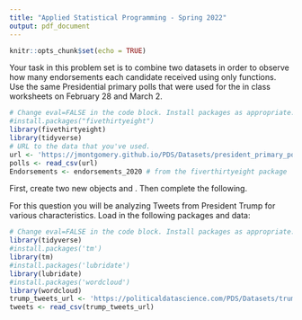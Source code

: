 ```yaml
---
title: "Applied Statistical Programming - Spring 2022"
output: pdf_document
---
```


```r
knitr::opts_chunk$set(echo = TRUE)
```

\begin{center}
{\Large{\textbf{Problem Set 3}}} \\
\vspace{4 bp}
Due Wednesday, March 16, 10:00 AM (Before Class) \\
\end{center}

\section*{Instructions}
\begin{enumerate}
  \item The following questions should each be answered within an Rmarkdown file. Be sure to provide many comments in your code blocks to facilitate grading. Undocumented code will not be graded.
  \item Work on git. Continue to work in the repository you forked from \url{https://github.com/johnsontr/AppliedStatisticalProgramming2022} and add your code for Problem Set 4. Commit and push frequently. Use meaningful commit messages because these will affect your grade.
  \item You may work in teams, but each student should develop their own Rmarkdown file. To be clear, there should be no copy and paste. Each keystroke in the assignment should be your own.
  \item For students new to programming, this may take a while. Get started.
\end{enumerate}

\section*{\texttt{tidyverse}}

Your task in this problem set is to combine two datasets in order to observe how many endorsements each candidate received using only \texttt{dplyr} functions. Use the same Presidential primary polls that were used for the in class worksheets on February 28 and March 2.

```r
# Change eval=FALSE in the code block. Install packages as appropriate.
#install.packages("fivethirtyeight")
library(fivethirtyeight)
library(tidyverse)
# URL to the data that you've used.
url <- 'https://jmontgomery.github.io/PDS/Datasets/president_primary_polls_feb2020.csv'
polls <- read_csv(url)
Endorsements <- endorsements_2020 # from the fiverthirtyeight package
```

First, create two new objects \texttt{polls} and \texttt{Endorsements}. Then complete the following.
\begin{itemize}
  \item Change the \texttt{Endorsements} variable name endorsee to \texttt{candidate\_name}.
  \item Change the \texttt{Endorsements} dataframe into a \texttt{tibble} object.
  
```r
# Check whether Endorsements is already tibble - this should already be the case
is_tibble(Endorsements)

# Rename endorsee variable 
Endorsements <- Endorsements %>% 
  rename(candidate_name = endorsee)
```
  
  

  \item Filter the \texttt{poll} variable to only include the following 6 candidates: Amy Klobuchar, Bernard Sanders,Elizabeth Warren, Joseph R. Biden Jr., Michael Bloomberg, Pete Buttigieg \textbf{and} subset the dataset to the following five variables: \texttt{candidate\_name, sample\_size, start\_date, party, pct}
  
```r
names(polls)
unique(polls$candidate_name)

polls <- polls %>% 
  filter(candidate_name %in% c("Amy Klobuchar", "Bernard Sanders",
                               "Elizabeth Warren", "Joseph R. Biden Jr.", 
                               "Michael Bloomberg", "Pete Buttigieg")) %>% 
  select(candidate_name, sample_size, start_date, party, pct)

unique(polls$candidate_name)

```
  
  
  \item Compare the candidate names in the two datasets and find instances where the a candidates name is spelled differently i.e. Bernard vs. Bernie. Using only \texttt{dplyr} functions, make these the same across datasets.
  
```r

```
  
  
  \item Now combine the two datasets by candidate name using \texttt{dplyr} (there will only be five candidates after joining).
  \item Create a variable which indicates the number of endorsements for each of the five candidates using \texttt{dplyr}.
  \item Plot the number of endorsement each of the 5 candidates have using \texttt{ggplot()}. Save your plot as an object \texttt{p}.
  \item Rerun the previous line as follows: \texttt{p + theme\_dark()}. Notice how you can still customize your plot without rerunning the plot with new options.
  \item Now, using the knowledge from the last step change the label of the X and Y axes to be more informative, add a title. Save the plot in your forked repository.
\end{itemize}


\section*{Text-as-Data with \texttt{tidyverse}}

For this question you will be analyzing Tweets from President Trump for various characteristics. Load in the following packages and data:

```r
# Change eval=FALSE in the code block. Install packages as appropriate.
library(tidyverse)
#install.packages('tm')
library(tm) 
#install.packages('lubridate')
library(lubridate)
#install.packages('wordcloud')
library(wordcloud)
trump_tweets_url <- 'https://politicaldatascience.com/PDS/Datasets/trump_tweets.csv'
tweets <- read_csv(trump_tweets_url)
```

\begin{itemize}
  \item First separate the \texttt{created\_at} variable into two new variables where the date and the time are in separate columns. After you do that, then report the range of dates that is in this dataset.
  \item Using \texttt{dplyr} subset the data to only include original tweets (remove retweents) and show the text of the President's \textbf{top 5} most popular and most retweeted tweets. (Hint: The \texttt{match} function can help you find the index once you identify the largest values.) 
  \item Create a \textit{corpus} of the tweet content and put this into the object \texttt{Corpus} using the \texttt{tm} (text mining) package. (Hint: Do the assigned readings.)
  \item Remove extraneous whitespace, remove numbers and punctuation, convert everything to lower case and remove 'stop words' that have little substantive meaning (the, a, it).
  \item Now create a \texttt{wordcloud} to visualize the top 50 words the President uses in his tweets. Use only words that occur at least three times. Display the plot with words in random order and use 50 random colors. Save the plot into your forked repository.\item Create a \textit{document term matrix} called \texttt{DTM} that includes the argument \texttt{ control = list(weighting = weightTfIdf)}
  \item Finally, report the 50 words with the the highest tf.idf scores using a lower frequency bound of .8.
\end{itemize}
